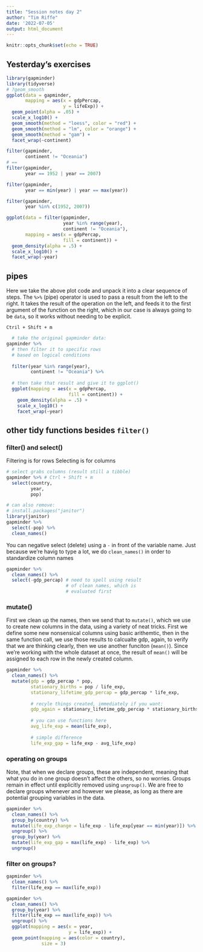 ```yaml
---
title: "Session notes day 2"
author: "Tim Riffe"
date: '2022-07-05'
output: html_document
---
```


```r
knitr::opts_chunk$set(echo = TRUE)
```

## Yesterday's exercises

```r
library(gapminder)
library(tidyverse)
# ?geom_smooth
ggplot(data = gapminder,
       mapping = aes(x = gdpPercap,
                     y = lifeExp)) +
  geom_point(alpha = .05) +
  scale_x_log10() +
  geom_smooth(method = "loess", color = "red") +
  geom_smooth(method = "lm", color = "orange") + 
  geom_smooth(method = "gam") +
  facet_wrap(~continent)

```
```r
filter(gapminder,
       continent != "Oceania")
# == 
filter(gapminder,
       year == 1952 | year == 2007)

filter(gapminder,
       year == min(year) | year == max(year))

filter(gapminder, 
       year %in% c(1952, 2007))

ggplot(data = filter(gapminder,
                     year %in% range(year),
                     continent != "Oceania"),
       mapping = aes(x = gdpPercap, 
                     fill = continent)) +
  geom_density(alpha = .5) +
  scale_x_log10() +
  facet_wrap(~year)
```

## pipes

Here we take the above plot code and unpack it into a clear sequence of steps. The ` %>%` (pipe) operator is used to pass a result from the left to the right. It takes the result of the operation on the left, and feeds it to the first argument of the function on the right, which in our case is always going to be `data`, so it works without needing to be explicit.

`Ctril + Shift + m`
```r
  # take the original gapminder data:
gapminder %>% 
  # then filter it to specific rows
  # based on logical conditions
  
  filter(year %in% range(year),
         continent != "Oceania") %>% 
  
  # then take that result and give it to ggplot()
  ggplot(mapping = aes(x = gdpPercap, 
                       fill = continent)) +
    geom_density(alpha = .5) +
    scale_x_log10() +
    facet_wrap(~year)
```

## other tidy functions besides `filter()`

### filter() and select()
Filtering is for rows
Selecting is for columns
```r
# select grabs columns (result still a tibble)
gapminder %>% # Ctrl + Shift + m
  select(country, 
         year, 
         pop)

# can also remove:
# install.packages("janitor")
library(janitor)
gapminder %>% 
  select(-pop) %>% 
  clean_names()
```
You can negative select (delete) using a `-` in front of the variable name.
Just because we're havig to type a lot, we do `clean_names()` in order to standardize column names

```r
gapminder %>% 
  clean_names() %>% 
  select(-gdp_percap) # need to spell using result
                      # of clean names, which is 
                      # evaluated first
```

### mutate()

First we clean up the names, then we send that to `mutate()`, which we use to create new columns in the data, using a variety of neat tricks. First we define some new nonsensical columns using basic arithemtic, then in the same function call, we use those results to calcualte gdp, again, to verify that we are thinking clearly, then we use another funciton (`mean()`). Since we're working with the whole dataset at once, the result of `mean()` will be assigned to each row in the newly created column.
```r
gapminder %>% 
  clean_names() %>% 
  mutate(gdp = gdp_percap * pop,
         stationary_births = pop / life_exp,
         stationary_lifetime_gdp_percap = gdp_percap * life_exp,
         
         # recyle things created, immediately if you want:
         gdp_again = stationary_lifetime_gdp_percap * stationary_births,
         
         # you can use functions here
         avg_life_exp = mean(life_exp),
         
         # simple difference
         life_exp_gap = life_exp - avg_life_exp)
```

### operating on groups 

Note, that when we declare groups, these are independent, meaning that what you do in one group doesn't affect the others, so no worries. Groups remain in effect until explicitly removed using `ungroup()`. We are free to declare groups whenever and however we please, as long as there are potential grouping variables in the data.

```r
gapminder %>% 
  clean_names() %>% 
  group_by(country) %>% 
  mutate(life_exp_change = life_exp - life_exp[year == min(year)]) %>% 
  ungroup() %>% 
  group_by(year) %>% 
  mutate(life_exp_gap = max(life_exp) - life_exp) %>% 
  ungroup()
```

### filter on groups?

```r
gapminder %>% 
  clean_names() %>% 
  filter(life_exp == max(life_exp))

gapminder %>% 
  clean_names() %>% 
  group_by(year) %>% 
  filter(life_exp == max(life_exp)) %>% 
  ungroup() %>% 
  ggplot(mapping = aes(x = year, 
                       y = life_exp)) +
  geom_point(mapping = aes(color = country),
             size = 3) 
```

###








